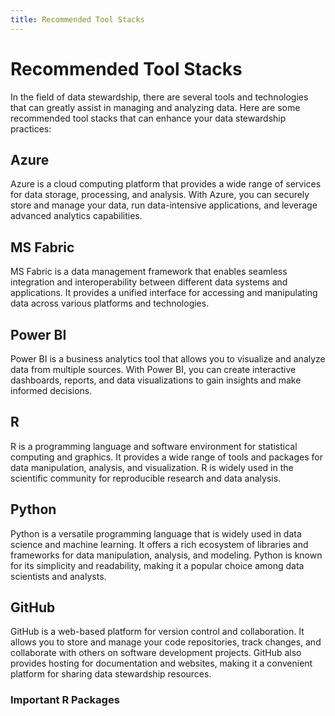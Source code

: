 ```yaml
---
title: Recommended Tool Stacks
---
```


# Recommended Tool Stacks

In the field of data stewardship, there are several tools and technologies that can greatly assist in managing and analyzing data. Here are some recommended tool stacks that can enhance your data stewardship practices:

## Azure

Azure is a cloud computing platform that provides a wide range of services for data storage, processing, and analysis. With Azure, you can securely store and manage your data, run data-intensive applications, and leverage advanced analytics capabilities.

## MS Fabric

MS Fabric is a data management framework that enables seamless integration and interoperability between different data systems and applications. It provides a unified interface for accessing and manipulating data across various platforms and technologies.

## Power BI

Power BI is a business analytics tool that allows you to visualize and analyze data from multiple sources. With Power BI, you can create interactive dashboards, reports, and data visualizations to gain insights and make informed decisions.

## R

R is a programming language and software environment for statistical computing and graphics. It provides a wide range of tools and packages for data manipulation, analysis, and visualization. R is widely used in the scientific community for reproducible research and data analysis.

## Python

Python is a versatile programming language that is widely used in data science and machine learning. It offers a rich ecosystem of libraries and frameworks for data manipulation, analysis, and modeling. Python is known for its simplicity and readability, making it a popular choice among data scientists and analysts.

## GitHub

GitHub is a web-based platform for version control and collaboration. It allows you to store and manage your code repositories, track changes, and collaborate with others on software development projects. GitHub also provides hosting for documentation and websites, making it a convenient platform for sharing data stewardship resources.

### Important R Packages
